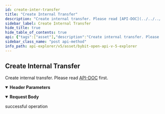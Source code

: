 ```yaml
---
id: create-inter-transfer
title: "Create Internal Transfer"
description: "Create internal transfer. Please read [API-DOC](../../../v5/asset/create-inter-transfer#) first."
sidebar_label: Create Internal Transfer
hide_title: true
hide_table_of_contents: true
api: {"tags":["asset"],"description":"Create internal transfer. Please read [API-DOC](../../../v5/asset/create-inter-transfer#) first.","operationId":"create-inter-transfer","parameters":[{"name":"apiKey","in":"header","description":"If not input, the default one will be used","required":false,"schema":{"type":"string"}},{"name":"secret","in":"header","description":"If not input, the default one will be used","required":false,"schema":{"type":"string"}}],"responses":{"200":{"description":"successful operation"}},"requestBody":{"content":{"application/json":{"schema":{"type":"object","properties":{"transferId":{"type":"string","description":"UUID","example":"42c0cab0-6bca-c242-bc76-4e6df6cbab16"},"coin":{"type":"string","description":"Coin","example":"USDT"},"amount":{"type":"string","description":"Amount","example":"10"},"fromAccountType":{"type":"string","description":"From account type","enum":["UNIFIED","CONTRACT","SPOT","OPTION","INVESTMENT"],"example":"UNIFIED"},"toAccountType":{"type":"string","description":"To account type","enum":["UNIFIED","CONTRACT","SPOT","OPTION","INVESTMENT"],"example":"CONTRACT"}},"required":["transferId","coin","amount","fromAccountType","toAccountType"]}}}},"method":"post","path":"/v5/asset/transfer/inter-transfer","servers":[{"url":"https://api-testnet.bybit.com","description":"Testnet server"}],"jsonRequestBodyExample":{"transferId":"42c0cab0-6bca-c242-bc76-4e6df6cbab16","coin":"USDT","amount":"10","fromAccountType":"UNIFIED","toAccountType":"CONTRACT"},"info":{"description":"Collection of v5 Restul API\n","version":"3.0.0","title":"Bybit Open API v5 explorer"},"postman":{"name":"Create Internal Transfer","description":{"content":"Create internal transfer. Please read [API-DOC](../../../v5/asset/create-inter-transfer#) first.","type":"text/plain"},"url":{"path":["v5","asset","transfer","inter-transfer"],"host":["{{baseUrl}}"],"query":[],"variable":[]},"header":[{"disabled":false,"description":{"content":"If not input, the default one will be used","type":"text/plain"},"key":"apiKey","value":""},{"disabled":false,"description":{"content":"If not input, the default one will be used","type":"text/plain"},"key":"secret","value":""},{"key":"Content-Type","value":"application/json"}],"method":"POST","body":{"mode":"raw","raw":"\"\"","options":{"raw":{"language":"json"}}}}}
sidebar_class_name: "post api-method"
info_path: api-explorer/v5/asset/bybit-open-api-v-5-explorer
---
```



## Create Internal Transfer



Create internal transfer. Please read [API-DOC](../../../v5/asset/create-inter-transfer#) first.

<details style={{"marginBottom":"1rem"}} data-collapsed={false} open={true}><summary style={{}}><strong>Header Parameters</strong></summary><div><ul><ParamsItem className={"paramsItem"} param={{"name":"apiKey","in":"header","description":"If not input, the default one will be used","required":false,"schema":{"type":"string"}}}></ParamsItem><ParamsItem className={"paramsItem"} param={{"name":"secret","in":"header","description":"If not input, the default one will be used","required":false,"schema":{"type":"string"}}}></ParamsItem></ul></div></details><MimeTabs><TabItem label={"application/json"} value={"application/json-schema"}><details style={{}} data-collapsed={false} open={true}><summary style={{"textAlign":"left"}}><strong>Request Body</strong></summary><div style={{"textAlign":"left","marginLeft":"1rem"}}></div><ul style={{"marginLeft":"1rem"}}><SchemaItem collapsible={false} name={"transferId"} required={true} schemaDescription={"UUID"} schemaName={"string"} qualifierMessage={undefined} defaultValue={undefined}></SchemaItem><SchemaItem collapsible={false} name={"coin"} required={true} schemaDescription={"Coin"} schemaName={"string"} qualifierMessage={undefined} defaultValue={undefined}></SchemaItem><SchemaItem collapsible={false} name={"amount"} required={true} schemaDescription={"Amount"} schemaName={"string"} qualifierMessage={undefined} defaultValue={undefined}></SchemaItem><SchemaItem collapsible={false} name={"fromAccountType"} required={true} schemaDescription={"From account type"} schemaName={"string"} qualifierMessage={"**Possible values:** [`UNIFIED`, `CONTRACT`, `SPOT`, `OPTION`, `INVESTMENT`]"} defaultValue={undefined}></SchemaItem><SchemaItem collapsible={false} name={"toAccountType"} required={true} schemaDescription={"To account type"} schemaName={"string"} qualifierMessage={"**Possible values:** [`UNIFIED`, `CONTRACT`, `SPOT`, `OPTION`, `INVESTMENT`]"} defaultValue={undefined}></SchemaItem></ul></details></TabItem></MimeTabs><div><ApiTabs><TabItem label={"200"} value={"200"}><div>

successful operation

</div><div></div></TabItem></ApiTabs></div>
      